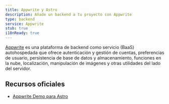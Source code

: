 ```yaml
---
title: Appwrite y Astro
description: Añade un backend a tu proyecto con Appwrite
type: backend
service: Appwrite
stub: true
i18nReady: true
---
```


[Appwrite](https://appwrite.io/) es una plataforma de backend como servicio (BaaS) autohospedada que ofrece autenticación y gestión de cuentas, preferencias de usuario, persistencia de base de datos y almacenamiento, funciones en la nube, localización, manipulación de imágenes y otras utilidades del lado del servidor.

## Recursos oficiales
- [Appwrite Demo para Astro](https://github.com/appwrite/demos-for-astro)

